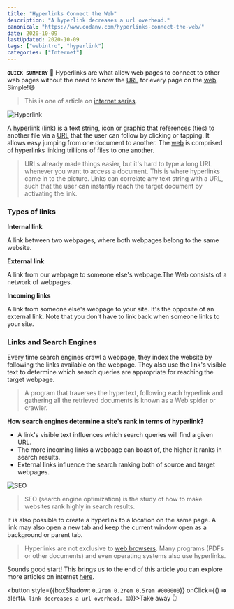```yaml
---
title: "Hyperlinks Connect the Web"
description: "A hyperlink decreases a url overhead."
canonical: "https://www.codanv.com/hyperlinks-connect-the-web/"
date: 2020-10-09
lastUpdated: 2020-10-09
tags: ["webintro", "hyperlink"]
categories: ["Internet"]
---
```


**`QUICK SUMMERY`** 🔹 Hyperlinks are what allow web pages to connect to other web pages without the need to know the [URL](/url-structure-in-brief) for every page on the [web](/world-wide-web-and-its-inception). Simple!😄 

> This is one of article on [internet series](/categories/internet).

![Hyperlink](./hyperlink-structure.jpg)

A hyperlink (link) is a text string, icon or graphic that references (ties) to another file via a [URL](/url-structure-in-brief) that the user can follow by clicking or tapping. It allows easy jumping from one document to another.  The [web](/world-wide-web-and-its-inception) is comprised of hyperlinks linking trillions of files to one another. 

> URLs already made things easier, but it's hard to type a long URL whenever you want to access a document. This is where hyperlinks came in to the picture. Links can correlate any text string with a URL, such that the user can instantly reach the target document by activating the link.

### Types of links

**Internal link**

A link between two webpages, where both webpages belong to the same website.

**External link**

A link from our webpage to someone else's webpage.The Web consists of a network of webpages.

**Incoming links**
    
A link from someone else's webpage to your site. It's the opposite of an external link. Note that you don't have to link back when someone links to your site.

### Links and Search Engines

Every time search engines crawl a webpage, they index the website by following the links available on the webpage. They also use the link's visible text to determine which search queries are appropriate for reaching the target webpage.

> A program that traverses the hypertext, following each hyperlink and gathering all the retrieved documents is known as a Web spider or crawler.

**How search engines determine a site's rank in terms of hyperlink?**

* A link's visible text influences which search queries will find a given URL.
* The more incoming links a webpage can boast of, the higher it ranks in search results.
* External links influence the search ranking both of source and target webpages.

![SEO](./seo.jpg)

> SEO (search engine optimization) is the study of how to make websites rank highly in search results. 

It is also possible to create a hyperlink to a location on the same page. A link may also open a new tab and keep the current window open as a background or parent tab.

> Hyperlinks are not exclusive to [web browsers](/understanding-web-browser-and-its-basic-architecture). Many programs (PDFs or other documents) and even operating systems also use hyperlinks.

Sounds good start! This brings us to the end of this article you can explore more articles on internet [here](/categories/internet).

<button style={{boxShadow: `0.2rem 0.2rem 0.5rem #000000`}} onClick={() => alert(`A link decreases a url overhead. 😊`)}>Take away 👆</button>
 